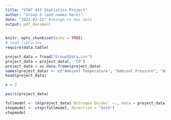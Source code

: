 ---
title: "STAT 443 Statistics Project"
author: "Group 5 (and names here)"
date: "2022-02-22" #change to due date
output: pdf_document
---

```{r setup, include=FALSE}
knitr::opts_chunk$set(echo = TRUE)
# load libraries
require(data.table)
```


```{r load data}
project_data = fread("Group5Data.csv")
project_data = project_data[,-"CO"]
project_data = as.data.frame(project_data)
names(project_data) <- c("Ambient Temperature", "Ambient Pressure", "Ambient Humidity", "Air Filter Difference Pressure", "Gas Turbine Exhaust Pressure", "Turbine Inlet temperature", "Turbine After Temperature", "Compressor Discharge Pressure", "Turbine Energy Yield", "Nitrogen Oxides")
head(project_data)
```



```{r john test123}
x = 2
```

```{r}
pairs(project_data)
```


```{r}
fullmodel <- lm(project_data$`Nitrogen Oxides` ~., data = project_data)
stepmodel <- step(fullmodel, direction = "both")
stepmodel
```

